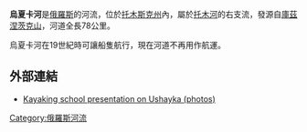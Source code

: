 '''烏夏卡河'''是[[俄羅斯|俄羅斯]]的河流，位於[[托木斯克州|托木斯克州]]內，屬於[[托木河|托木河]]的右支流，發源自[[庫茲涅茨克山|庫茲涅茨克山]]，河道全長78公里。

烏夏卡河在19世紀時可讓船隻航行，現在河道不再用作航運。

==外部連結==
* [https://web.archive.org/web/20061017051753/http://kovalevsky.tomsk.ru/friends/gallery_pr2006.html Kayaking school presentation on Ushayka (photos)]

[[Category:俄羅斯河流|Category:俄羅斯河流]]

{{Russia-geo-stub}}